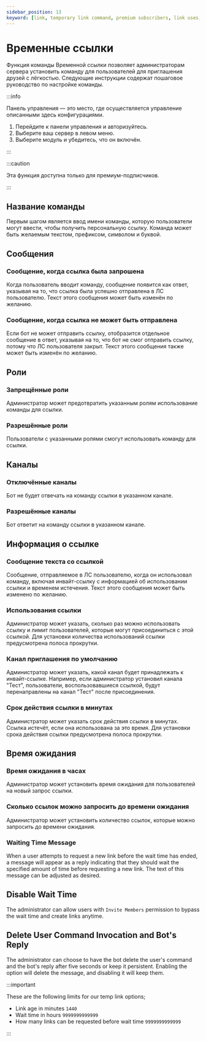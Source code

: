 ```yaml
---
sidebar_position: 13
keyword: [link, temporary link command, premium subscribers, link uses, invite link] 
---
```


# Временные ссылки

Функция команды Временной ссылки позволяет администраторам сервера установить команду для пользователей для приглашения друзей с лёгкостью. Следующие инструкции содержат пошаговое руководство по настройке команды.

:::info

Панель управления — это место, где осуществляется управление описанными здесь конфигурациями.

1. Перейдите к панели управления и авторизуйтесь. 
2. Выберите ваш сервер в левом меню.
3. Выберите модуль и убедитесь, что он включён. 

:::

:::caution

Эта функция доступна только для премиум-подписчиков.

:::

## Название команды

Первым шагом является ввод имени команды, которую пользователи могут ввести, чтобы получить персональную ссылку. Команда может быть желаемым текстом, префиксом, символом и буквой.

## Сообщения

### Сообщение, когда ссылка была запрошена

Когда пользователь вводит команду, сообщение появится как ответ, указывая на то, что ссылка была успешно отправлена в ЛС пользователю. Текст этого сообщения может быть изменён по желанию.

### Сообщение, когда ссылка не может быть отправлена

Если бот не может отправить ссылку, отобразится отдельное сообщение в ответ, указывая на то, что бот не смог отправить ссылку, потому что ЛС пользователя закрыт. Текст этого сообщения также может быть изменён по желанию.

## Роли

### Запрещённые роли 

Администратор может предотвратить указанным ролям использование команды для ссылки.

### Разрешённые роли
 
Пользователи с указанными ролями смогут использовать команду для ссылки.

## Каналы

### Отключённые каналы

Бот не будет отвечать на команду ссылки в указанном канале.

### Разрешённые каналы

Бот ответит на команду ссылки в указанном канале.

## Информация о ссылке

### Сообщение текста со ссылкой

Сообщение, отправляемое в ЛС пользователю, когда он использовал команду, включая инвайт-ссылку с информацией об использовании ссылки и временем истечения. Текст этого сообщения может быть изменено по желанию.

### Использования ссылки

Администратор может указать, сколько раз можно использовать ссылку и лимит пользователей, которые могут присоединиться с этой ссылкой. Для установки количества использований ссылки предусмотрена полоса прокрутки.

### Канал приглашения по умолчанию

Администратор может указать, какой канал будет принадлежать к инвайт-ссылке. Например, если администратор установил канала "Тест", пользователи, воспользовавшиеся ссылкой, будут перенаправлены на канал "Тест" после присоединения.

### Срок действия ссылки в минутах

Администратор может указать срок действия ссылки в минутах. Ссылка истечёт, если она использована за это время. Для установки срока действия ссылки предусмотрена полоса прокрутки.

## Время ожидания

### Время ожидания в часах

Администратор может установить время ожидания для пользователей на новый запрос ссылки.

### Сколько ссылок можно запросить до времени ожидания

Администратор может установить количество ссылок, которые можно запросить до времени ожидания.

### Waiting Time Message

When a user attempts to request a new link before the wait time has ended, a message will appear as a reply indicating that they should wait the specified amount of time before requesting a new link. The text of this message can be adjusted as desired.

## Disable Wait Time

The administrator can allow users with `Invite Members` permission to bypass the wait time and create links anytime.

## Delete User Command Invocation and Bot's Reply

The administrator can choose to have the bot delete the user's command and the bot's reply after five seconds or keep it persistent. Enabling the option will delete the message, and disabling it will keep them.

:::important

These are the following limits for our temp link options;

- Link age in minutes `1440`
- Wait time in hours `9999999999999`
- How many links can be requested before wait time `9999999999999`

:::
